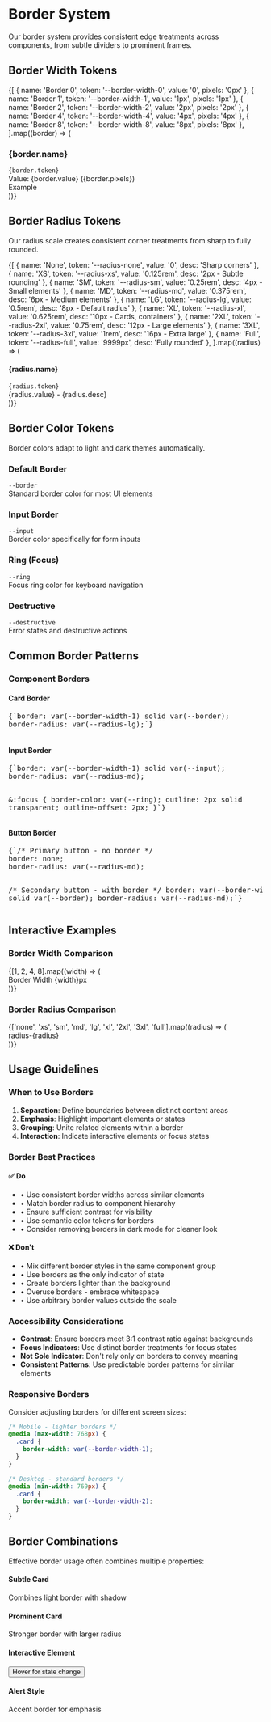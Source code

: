 
<Meta title="Design Tokens/Borders" />

# Border System

Our border system provides consistent edge treatments across components, from subtle dividers to prominent frames.

## Border Width Tokens

<div className="grid grid-cols-1 md:grid-cols-2 gap-6 my-8">
  {[
    { name: 'Border 0', token: '--border-width-0', value: '0', pixels: '0px' },
    { name: 'Border 1', token: '--border-width-1', value: '1px', pixels: '1px' },
    { name: 'Border 2', token: '--border-width-2', value: '2px', pixels: '2px' },
    { name: 'Border 4', token: '--border-width-4', value: '4px', pixels: '4px' },
    { name: 'Border 8', token: '--border-width-8', value: '8px', pixels: '8px' },
  ].map((border) => (
    <div key={border.token} className="border border-border rounded-lg p-6">
      <div className="flex items-center justify-between mb-4">
        <h3 className="font-semibold">{border.name}</h3>
        <code className="text-xs bg-muted px-2 py-1 rounded">{border.token}</code>
      </div>
      <div className="text-sm text-muted-foreground mb-4">
        Value: {border.value} ({border.pixels})
      </div>
      <div 
        className="h-16 bg-muted rounded flex items-center justify-center"
        style={{ 
          border: `var(${border.token}) solid var(--color-border)`
        }}
      >
        <span className="text-sm">Example</span>
      </div>
    </div>
  ))}
</div>

## Border Radius Tokens

Our radius scale creates consistent corner treatments from sharp to fully rounded.

<div className="grid grid-cols-1 md:grid-cols-3 gap-4 my-8">
  {[
    { name: 'None', token: '--radius-none', value: '0', desc: 'Sharp corners' },
    { name: 'XS', token: '--radius-xs', value: '0.125rem', desc: '2px - Subtle rounding' },
    { name: 'SM', token: '--radius-sm', value: '0.25rem', desc: '4px - Small elements' },
    { name: 'MD', token: '--radius-md', value: '0.375rem', desc: '6px - Medium elements' },
    { name: 'LG', token: '--radius-lg', value: '0.5rem', desc: '8px - Default radius' },
    { name: 'XL', token: '--radius-xl', value: '0.625rem', desc: '10px - Cards, containers' },
    { name: '2XL', token: '--radius-2xl', value: '0.75rem', desc: '12px - Large elements' },
    { name: '3XL', token: '--radius-3xl', value: '1rem', desc: '16px - Extra large' },
    { name: 'Full', token: '--radius-full', value: '9999px', desc: 'Fully rounded' },
  ].map((radius) => (
    <div key={radius.token} className="border border-border rounded-lg p-4">
      <div className="flex items-center justify-between mb-3">
        <h4 className="font-semibold text-sm">{radius.name}</h4>
        <code className="text-xs bg-muted px-2 py-1 rounded">{radius.token}</code>
      </div>
      <div className="text-xs text-muted-foreground mb-3">
        {radius.value} - {radius.desc}
      </div>
      <div 
        className="h-16 bg-primary/10 border-2 border-primary/30"
        style={{ 
          borderRadius: `var(${radius.token})`
        }}
      />
    </div>
  ))}
</div>

## Border Color Tokens

Border colors adapt to light and dark themes automatically.

<div className="grid grid-cols-1 md:grid-cols-2 gap-6 my-8">
  <div className="border border-border rounded-lg p-6">
    <h3 className="font-semibold mb-4">Default Border</h3>
    <code className="text-xs bg-muted px-2 py-1 rounded">--border</code>
    <div className="mt-4 p-4 border-2 rounded" style={{ borderColor: 'var(--border)' }}>
      Standard border color for most UI elements
    </div>
  </div>
  
  <div className="border border-border rounded-lg p-6">
    <h3 className="font-semibold mb-4">Input Border</h3>
    <code className="text-xs bg-muted px-2 py-1 rounded">--input</code>
    <div className="mt-4 p-4 border-2 rounded" style={{ borderColor: 'var(--input)' }}>
      Border color specifically for form inputs
    </div>
  </div>
  
  <div className="border border-border rounded-lg p-6">
    <h3 className="font-semibold mb-4">Ring (Focus)</h3>
    <code className="text-xs bg-muted px-2 py-1 rounded">--ring</code>
    <div className="mt-4 p-4 border-2 rounded" style={{ borderColor: 'var(--ring)' }}>
      Focus ring color for keyboard navigation
    </div>
  </div>
  
  <div className="border border-border rounded-lg p-6">
    <h3 className="font-semibold mb-4">Destructive</h3>
    <code className="text-xs bg-muted px-2 py-1 rounded">--destructive</code>
    <div className="mt-4 p-4 border-2 rounded" style={{ borderColor: 'var(--destructive)' }}>
      Error states and destructive actions
    </div>
  </div>
</div>

## Common Border Patterns

### Component Borders

<div className="space-y-4 my-8">
  <div className="p-6 border border-border rounded-lg">
    <h4 className="font-semibold mb-2">Card Border</h4>
    <pre className="text-sm bg-muted p-3 rounded">
{`border: var(--border-width-1) solid var(--border);
border-radius: var(--radius-lg);`}
    </pre>
  </div>
  
  <div className="p-6 border border-border rounded-lg">
    <h4 className="font-semibold mb-2">Input Border</h4>
    <pre className="text-sm bg-muted p-3 rounded">
{`border: var(--border-width-1) solid var(--input);
border-radius: var(--radius-md);

&:focus {
  border-color: var(--ring);
  outline: 2px solid transparent;
  outline-offset: 2px;
}`}
    </pre>
  </div>
  
  <div className="p-6 border border-border rounded-lg">
    <h4 className="font-semibold mb-2">Button Border</h4>
    <pre className="text-sm bg-muted p-3 rounded">
{`/* Primary button - no border */
border: none;
border-radius: var(--radius-md);

/* Secondary button - with border */
border: var(--border-width-1) solid var(--border);
border-radius: var(--radius-md);`}
    </pre>
  </div>
</div>

## Interactive Examples

### Border Width Comparison

<div className="p-6 border border-border rounded-lg my-8">
  <div className="space-y-4">
    {[1, 2, 4, 8].map((width) => (
      <div 
        key={width}
        className="p-4 bg-muted/50 rounded"
        style={{ 
          border: `var(--border-width-${width}) solid var(--border)`
        }}
      >
        Border Width {width}px
      </div>
    ))}
  </div>
</div>

### Border Radius Comparison

<div className="p-6 border border-border rounded-lg my-8">
  <div className="grid grid-cols-2 md:grid-cols-3 gap-4">
    {['none', 'xs', 'sm', 'md', 'lg', 'xl', '2xl', '3xl', 'full'].map((radius) => (
      <div 
        key={radius}
        className="h-20 bg-primary/10 border-2 border-primary/30 flex items-center justify-center text-sm"
        style={{ 
          borderRadius: `var(--radius-${radius})`
        }}
      >
        radius-{radius}
      </div>
    ))}
  </div>
</div>

## Usage Guidelines

### When to Use Borders

1. **Separation**: Define boundaries between distinct content areas
2. **Emphasis**: Highlight important elements or states
3. **Grouping**: Unite related elements within a border
4. **Interaction**: Indicate interactive elements or focus states

### Border Best Practices

<div className="grid grid-cols-1 md:grid-cols-2 gap-6 my-8">
  <div className="p-4 bg-muted/50 rounded-lg">
    <h4 className="font-semibold mb-2">✅ Do</h4>
    <ul className="space-y-1 text-sm">
      <li>• Use consistent border widths across similar elements</li>
      <li>• Match border radius to component hierarchy</li>
      <li>• Ensure sufficient contrast for visibility</li>
      <li>• Use semantic color tokens for borders</li>
      <li>• Consider removing borders in dark mode for cleaner look</li>
    </ul>
  </div>
  
  <div className="p-4 bg-muted/50 rounded-lg">
    <h4 className="font-semibold mb-2">❌ Don't</h4>
    <ul className="space-y-1 text-sm">
      <li>• Mix different border styles in the same component group</li>
      <li>• Use borders as the only indicator of state</li>
      <li>• Create borders lighter than the background</li>
      <li>• Overuse borders - embrace whitespace</li>
      <li>• Use arbitrary border values outside the scale</li>
    </ul>
  </div>
</div>

### Accessibility Considerations

- **Contrast**: Ensure borders meet 3:1 contrast ratio against backgrounds
- **Focus Indicators**: Use distinct border treatments for focus states
- **Not Sole Indicator**: Don't rely only on borders to convey meaning
- **Consistent Patterns**: Use predictable border patterns for similar elements

### Responsive Borders

Consider adjusting borders for different screen sizes:

```css
/* Mobile - lighter borders */
@media (max-width: 768px) {
  .card {
    border-width: var(--border-width-1);
  }
}

/* Desktop - standard borders */
@media (min-width: 769px) {
  .card {
    border-width: var(--border-width-2);
  }
}
```

## Border Combinations

Effective border usage often combines multiple properties:

<div className="grid grid-cols-1 md:grid-cols-2 gap-6 my-8">
  <div className="space-y-4">
    <h4 className="font-semibold">Subtle Card</h4>
    <div 
      className="p-6 bg-card"
      style={{ 
        border: 'var(--border-width-1) solid var(--border)',
        borderRadius: 'var(--radius-lg)',
        boxShadow: 'var(--shadow-sm)'
      }}
    >
      Combines light border with shadow
    </div>
  </div>
  
  <div className="space-y-4">
    <h4 className="font-semibold">Prominent Card</h4>
    <div 
      className="p-6 bg-card"
      style={{ 
        border: 'var(--border-width-2) solid var(--border)',
        borderRadius: 'var(--radius-xl)',
        boxShadow: 'var(--shadow-md)'
      }}
    >
      Stronger border with larger radius
    </div>
  </div>
  
  <div className="space-y-4">
    <h4 className="font-semibold">Interactive Element</h4>
    <button 
      className="w-full p-4 bg-secondary text-secondary-foreground transition-all hover:bg-secondary/80"
      style={{ 
        border: 'var(--border-width-1) solid var(--border)',
        borderRadius: 'var(--radius-md)'
      }}
    >
      Hover for state change
    </button>
  </div>
  
  <div className="space-y-4">
    <h4 className="font-semibold">Alert Style</h4>
    <div 
      className="p-4 bg-destructive/10"
      style={{ 
        border: 'var(--border-width-1) solid var(--destructive)',
        borderRadius: 'var(--radius-md)',
        borderLeftWidth: 'var(--border-width-4)'
      }}
    >
      Accent border for emphasis
    </div>
  </div>
</div>